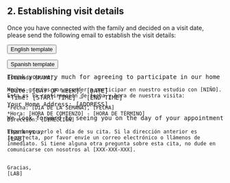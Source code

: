 ## 2. Establishing visit details

Once you have connected with the family and decided on a visit date, please send the following email to establish the visit details:

<div class="videobuttons">
<button size="xs" type="button" data-toggle="collapse" data-target="#collection-establishing-english">
English template
</button> 
</div> 
<div id="collection-establishing-english" class="collapse" aria-expanded="false" style="height: 0px;">

<pre>
Dear [MOM],

Thank you very much for agreeing to participate in our home visit study with [CHILD]. Here is a confirmation of the date and time of your appointment:

*Date: [DAY OF WEEK], [DATE] 
*Time: [START TIME] – [END TIME] 
Your Home Address: [ADDRESS]

We look forward to seeing you on the day of your appointment! If the above address is incorrect, please email back or call us right away. If you have any other questions about this appointment, feel free to contact us at [XXX-XXX-XXXX].

Thank you, 
[LAB]
</pre>

</div>

<div class="videobuttons">
<button size="xs" type="button" data-toggle="collapse" data-target="#collection-establishing-spanish">
Spanish template
</button> 
</div> 
<div id="collection-establishing-spanish" class="collapse" aria-expanded="false" style="height: 0px;">

~~~
Estimada [MAMÁ],

Muchas gracias por acceder a participar en nuestro estudio con [NIÑO]. Esta es la confirmación de fecha y hora de nuestra visita:
 
*Fecha: [DIA DE LA SEMANA], [FECHA]
*Hora: [HORA DE COMIENZO] - [HORA DE TÉRMINO]
Dirección: [DIRECCIÓN]
 
Esperamos verlo el día de su cita. Si la dirección anterior es incorrecta, por favor envíe un correo electrónico o llámenos de inmediato. Si tiene alguna otra pregunta sobre esta cita, no dude en comunicarse con nosotros al [XXX-XXX-XXX].
 

Gracias,
[LAB]
~~~

</div>